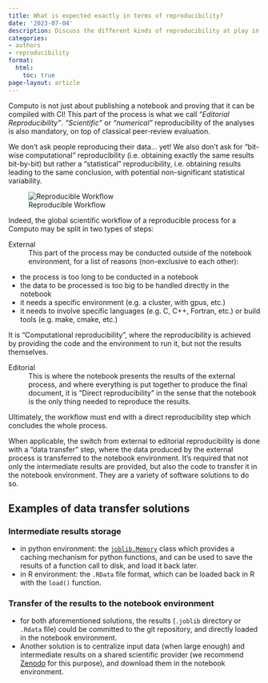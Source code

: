 ```yaml
---
title: What is expected exactly in terms of reproducibility?
date: '2023-07-04'
description: Discuss the different kinds of reproducibility at play in Computo, and what is expected from the authors.
categories:
- authors
- reproducibility
format:
  html:
    toc: true
page-layout: article
---
```


Computo is not just about publishing a notebook and proving that it can be compiled with CI! This part of the process is what we call _"Editorial Reproducibility"_. _"Scientific"_ or _"numerical"_ reproducibility of the analyses is also mandatory, on top of classical peer-review evaluation. 

We don't ask people reproducing their data... yet! We also don't ask for "bit-wise computational" reproducibility (i.e. obtaining exactly the same results bit-by-bit) but rather a "statistical" reproducibility, i.e. obtaining results leading to the same conclusion, with potential non-significant statistical variability.

![Reproducible Workflow](/assets/img/reproducible-sequence.png)

Indeed, the global scientific workflow of a reproducible process for a Computo may be split in two types of steps:

External
: This part of the process may be conducted outside of the notebook environment, for a list of reasons (non-exclusive to each other):

- the process is too long to be conducted in a notebook
- the data to be processed is too big to be handled directly in the notebook
- it needs a specific environment (e.g. a cluster, with gpus, etc.)
- it needs to involve specific languages (e.g. C, C++, Fortran, etc.) or build tools (e.g. make, cmake, etc.)

It is “Computational reproducibility”, where the reproducibility is achieved by providing the code and the environment to run it, but not the results themselves.

Editorial
: This is where the notebook presents the results of the external process, and where everything is put together to produce the final document, it is “Direct reproducibility” in the sense that the notebook is the only thing needed to reproduce the results.

Ultimately, the workflow must end with a direct reproducibility step which concludes the whole process. 

When applicable, the switch from external to editorial reproducibility is done with a “data transfer” step, where the data produced by the external process is transferred to the notebook environment. It’s required that not only the intermediate results are provided, but also the code to transfer it in the notebook environment. They are a variety of software solutions to do so.

## Examples of data transfer solutions

### Intermediate results storage
- in python environment: the [`joblib.Memory`](https://joblib.readthedocs.io/en/latest/memory.html) class which provides a caching mechanism for python functions, and can be used to save the results of a function call to disk, and load it back later.
- in R environment: the `.RData` file format, which can be loaded back in R with the `load()` function.

### Transfer of the results to the notebook environment
- for both aforementioned solutions, the results (`.joblib` directory or `.Rdata` file) could be committed to the git repository, and directly loaded in the notebook environment.
- Another solution is to centralize input data (when large enough) and intermediate results on a shared scientific provider (we recommend [Zenodo](https://zenodo.org/) for this purpose), and download them in the notebook environment.
